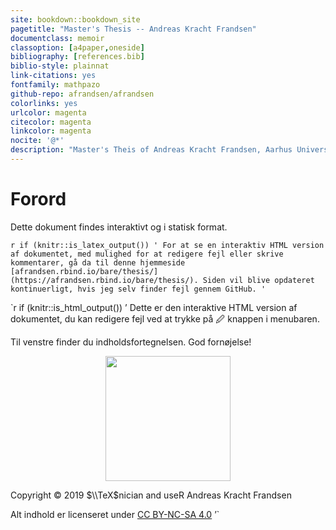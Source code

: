 ```yaml
---
site: bookdown::bookdown_site
pagetitle: "Master's Thesis -- Andreas Kracht Frandsen"
documentclass: memoir
classoption: [a4paper,oneside]
bibliography: [references.bib]
biblio-style: plainnat
link-citations: yes
fontfamily: mathpazo
github-repo: afrandsen/afrandsen
colorlinks: yes
urlcolor: magenta
citecolor: magenta
linkcolor: magenta
nocite: '@*'
description: "Master's Theis of Andreas Kracht Frandsen, Aarhus University."
---
```


\tikzset{%
  block/.style    = {draw, thick, rectangle, minimum height = 3em,
    minimum width = 3em},
  sum/.style      = {draw, circle, node distance = 2cm}, % Adder
  input/.style    = {coordinate}, % Input
  output/.style   = {coordinate}, % Output
  >={Latex[width=2mm,length=2mm]},
  % Specifications for style of nodes:
            base/.style = {rectangle, rounded corners, draw=black,
                           minimum width=4cm, minimum height=1cm,
                           text centered, font=\sffamily},
  activityStarts/.style = {base, fill=blue!30},
       startstop/.style = {base, fill=red!30},
    activityRuns/.style = {base, fill=green!30},
         process/.style = {base, minimum width=2.5cm, fill=orange!15,
                           font=\ttfamily}
}

\pagenumbering{roman}

\tableofcontents

\newpage

\listoffigures

\listoftables

\newpage

# Forord {-}

Dette dokument findes interaktivt og i statisk format.

`r if (knitr::is_latex_output()) '
For at se en interaktiv HTML version af dokumentet, med mulighed for at redigere fejl eller skrive kommentarer, gå da til denne hjemmeside [afrandsen.rbind.io/bare/thesis/](https://afrandsen.rbind.io/bare/thesis/). Siden vil blive opdateret kontinuerligt, hvis jeg selv finder fejl gennem GitHub.
'`

`r if (knitr::is_html_output()) '
Dette er den interaktive HTML version af dokumentet, du kan redigere fejl ved at trykke på &#x1F589; knappen i menubaren.

Til venstre finder du indholdsfortegnelsen. God fornøjelse!
<p align="center">
<img src="latex/ausegl_sort.png" width="200">
</p>

Copyright &#x00A9; 2019 $\\TeX$nician and useR Andreas Kracht Frandsen

Alt indhold er licenseret under [CC BY-NC-SA 4.0](https://creativecommons.org/licenses/by-nc-sa/4.0/)
'`
\newpage